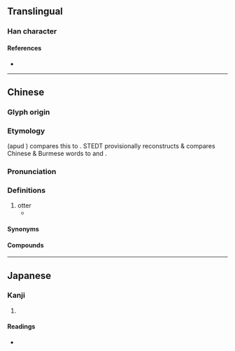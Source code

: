{{character info}}
==Translingual==

===Han character===
{{Han char|rn=94|rad=犬|as=09|sn=12|four=43227|canj=KHHSB,KHISB|ids=⿰犭扁}}

====References====
* {{Han ref|kx=0715.190|dkj=20556|dj=1127.150|hdz=21360.050|uh=7335|ud=29493|bh=DA78|bd=55928}}

----

==Chinese==
{{zh-forms}}

===Glyph origin===
{{Han etym}}

===Etymology===
{{zh-ref|Peiros & Starostin (1996)}} (apud {{zh-ref|Schuessler, 2007}}) compares this to {{cog|my|ဖျံ||otter}}. STEDT provisionally reconstructs {{cog|tbq-pro|*phyam||otter}} & compares Chinese & Burmese words to {{cog|ckh|tr=phaing}} and {{cog|rmz|tr=phaing}}.

===Pronunciation===
{{zh-pron
|m=biān
|m-s=
|dg=
|c=bin1
|c-t=
|g=
|h=pfs=
|j=
|md=
|mn=
|mn-t=
|w=
|x=
|mc=y
|oc=y
|cat=
}}

===Definitions===
{{zh-hanzi}}

# otter <!--- 《說文》獺屬。从犬，扁聲。或作獱。 ---->
#* {{zh-x|夫 畜 池-魚 者 必 去 猵{biān}-獺，養 禽獸 者 必 去 豺狼，又 況 治 人 乎！|One who raises fish in ponds needs to fend off '''otters'''; one who rears fowls and livestock needs to fend off dholes and wolves; let alone more to govern people!|CL|ref=Huainanzi}}

====Synonyms====
{{s|otter}} {{zh-l|獺}}

====Compounds====
{{zh-der|猵獺|猵狙}}

----

==Japanese==

===Kanji===
{{ja-kanji|grade=|rs=犬09}}

# {{rfdef|ja|sort=犬09}}

====Readings====
* {{ja-readings|on=[[へん]] (hen), [[ひん]] (hin), [[びん]] (bin)|kun=|nanori=}}